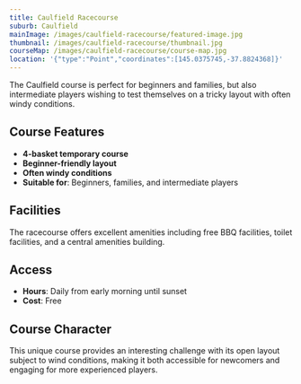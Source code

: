 ```yaml
---
title: Caulfield Racecourse
suburb: Caulfield
mainImage: /images/caulfield-racecourse/featured-image.jpg
thumbnail: /images/caulfield-racecourse/thumbnail.jpg
courseMap: /images/caulfield-racecourse/course-map.jpg
location: '{"type":"Point","coordinates":[145.0375745,-37.8824368]}'
---
```

The Caulfield course is perfect for beginners and families, but also intermediate players wishing to test themselves on a tricky layout with often windy conditions.

## Course Features

* **4-basket temporary course**
* **Beginner-friendly layout**
* **Often windy conditions**
* **Suitable for**: Beginners, families, and intermediate players

## Facilities

The racecourse offers excellent amenities including free BBQ facilities, toilet facilities, and a central amenities building.

## Access

* **Hours**: Daily from early morning until sunset
* **Cost**: Free

## Course Character

This unique course provides an interesting challenge with its open layout subject to wind conditions, making it both accessible for newcomers and engaging for more experienced players.
